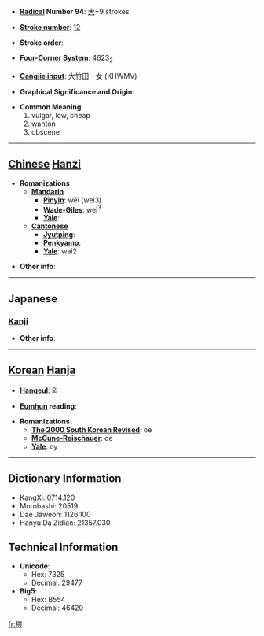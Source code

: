 * '''[[Wiktionary:Chinese radical index| Radical]] Number 94''': [[Wiktionary:Chinese radical index 犬|犬]]+9 strokes

* '''[[Wiktionary:Chinese total strokes index|Stroke number]]''': [[Wiktionary:Chinese total strokes index 12|12]]

* '''Stroke order''': 

* '''[[Wiktionary:Chinese four corner index|Four-Corner System]]''': 4623<sub>2</sub>

* '''[[Wiktionary:Chinese Cangjie index|Cangjie input]]''': 大竹田一女 (KHWMV)

* '''Graphical Significance and Origin''': 

* '''Common Meaning'''
*#vulgar, low, cheap
*# wanton
*# obscene


----

== [[Chinese]] [[Hanzi]] ==

* '''Romanizations'''
** '''[[Mandarin]]'''
*** '''[[Pinyin]]''': wěi (wei3)
*** '''[[Wade-Giles]]''': wei<sup>3</sup>
*** '''[[Yale]]''': 
** '''[[Cantonese]]'''
*** '''[[Jyutping]]''':
*** '''[[Penkyamp]]''': 
*** '''[[Yale]]''': wai2

* '''Other info''': 

----

==Japanese==
===[[Kanji]]===
{{kanji|on readings=[[わい]] (wai)|kun readings=[[みだり]] (midari), [[みだりに]] (midarini)}}

* '''Other info''':  

----

== [[Korean]] [[Hanja]] ==

* '''[[Hangeul]]''': 외

* '''[[Eumhun]] reading''': 

* '''Romanizations'''
** '''[[The 2000 South Korean Revised Romanization|The 2000 South Korean Revised]]''': oe
** '''[[McCune-Reischauer]]''': oe
** '''[[Yale]]''': oy

----

== Dictionary Information ==

* KangXi: 0714.120
* Morobashi: 20519
* Dae Jaweon: 1126.100
* Hanyu Da Zidian: 21357.030

== Technical Information ==

* '''Unicode''':
** Hex: 7325
** Decimal: 29477
* '''Big5''':
** Hex: B554
** Decimal: 46420

[[fr:猥]]